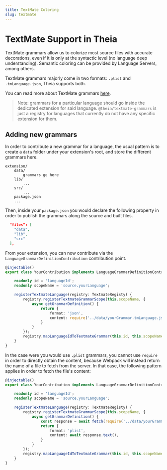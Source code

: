 ```yaml
---
title: TextMate Coloring
slug: textmate
---
```


# TextMate Support in Theia

TextMate grammars allow us to colorize most source files with accurate
decorations, even if it is only at the syntactic level (no language deep
understanding). Semantic coloring can be provided by Language Servers, among
others.

TextMate grammars majorly come in two formats: `.plist` and `.tmLanguage.json`,
Theia supports both.

You can read more about TextMate grammars
[here](https://macromates.com/manual/en/language_grammars).

> Note: grammars for a particular language should go inside the dedicated
> extension for said language. `@theia/textmate-grammars` is just a registry for
> languages that currently do not have any specific extension for them.

## Adding new grammars

In order to contribute a new grammar for a language, the usual pattern is to
create a `data` folder under your extension's root, and store the different
grammars here.

```
extension/
    data/
        grammars go here
    lib/
        ...
    src/
        ...
    package.json
    ...
```

Then, inside your `package.json` you would declare the following property in
order to publish the grammars along the source and built files.

```json
  "files": [
    "data",
    "lib",
    "src"
  ],
```

From your extension, you can now contribute via the
`LanguageGrammarDefinitionContribution` contribution point.

```ts
@injectable()
export class YourContribution implements LanguageGrammarDefinitionContribution {

    readonly id = 'languageId';
    readonly scopeName = 'source.yourLanguage';

    registerTextmateLanguage(registry: TextmateRegisty) {
        registry.registerTextmateGrammarScope(this.scopeName, {
            async getGrammarDefinition() {
                return {
                    format: 'json',
                    content: require('../data/yourGrammar.tmLanguage.json'),
                }
            }
        });
        registry.mapLanguageIdToTextmateGrammar(this.id, this.scopeName);
    }
}
```

In the case were you would use `.plist` grammars, you cannot use `require` in
order to directly obtain the content, because Webpack will instead return the
name of a file to fetch from the server. In that case, the following pattern
applies in order to fetch the file's content:

```ts
@injectable()
export class YourContribution implements LanguageGrammarDefinitionContribution {

    readonly id = 'languageId';
    readonly scopeName = 'source.yourLanguage';

    registerTextmateLanguage(registry: TextmateRegisty) {
        registry.registerTextmateGrammarScope(this.scopeName, {
            async getGrammarDefinition() {
                const response = await fetch(require('../data/yourGrammar.plist'));
                return {
                    format: 'plist',
                    content: await response.text(),
                }
            }
        });
        registry.mapLanguageIdToTextmateGrammar(this.id, this.scopeName);
    }
}
```
